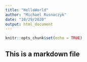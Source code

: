 ```yaml
---
title: "HelloWorld"
author: "Michael Rusnaczyk"
date: "10/29/2020"
output: html_document
---
```


```r
knitr::opts_chunk$set(echo = TRUE)
```

## This is a markdown file